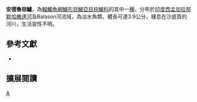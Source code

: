 {{Speciesbox 
| taxon = Badis andrewraoi
| status = NE
| status_system = IUCN3.1
| authority = [[Valdesalici|Valdesalici]] & [[van_der_Voort|van der Voort]], 2015
| synonyms = 
}}

'''安德魯棕鱸'''，為[[輻鰭魚綱|輻鰭魚綱]][[鱸形目|鱸形目]][[鱸亞目|鱸亞目]][[棕鱸科|棕鱸科]]的其中一[[種|種]]，分布於[[印度|印度]][[西孟加拉邦|西孟加拉邦]][[默哈嫩達河|默哈嫩達河]]及Balason河流域，為淡水魚類，體長可達3.9公分，棲息在沙底質的河川，生活習性不明。

==參考文獻 ==
*{{FishBase_species|genus=Badis|species=andrewraoi |year=2016|month=9}}

== 擴展閱讀 ==
{{refbegin}}
{{wikispecies-inline|Badis andrewraoi |安德魯棕鱸}}
{{refend}}
{{Taxonbar|from=Q21246571}}

[[Category:棕鱸屬|A]]


{{鱸形目小作品}}